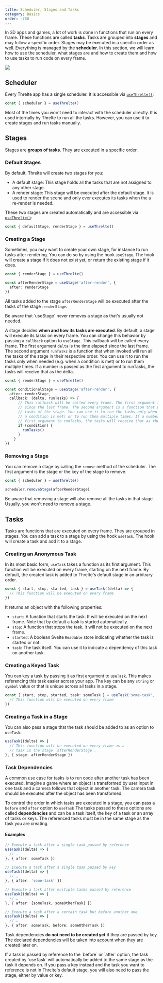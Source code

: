 ```yaml
---
title: Scheduler, Stages and Tasks
category: Basics
order: -750
---
```


In 3D apps and games, a lot of work is done in functions that run on every
frame. These functions are called **tasks**. Tasks are grouped into **stages**
and may follow a specific order. Stages may be executed in a specific order as
well. Everything is managed by the **scheduler**. In this section, we will learn
how to use the scheduler, what stages are and how to create them and how to use
tasks to run code on every frame.

<img src="/images/docs/learn/frame-handling.svg" />

## Scheduler

Every Threlte app has a single scheduler. It is accessible via [`useThrelte()`](/docs/reference/core/use-threlte):

```ts
const { scheduler } = useThrelte()
```

<Tip type="info">
  Most of the times you won't need to interact with the scheduler directly. It is
  used internally by Threlte to run all the tasks. However, you can use it to
  create stages and run tasks manually.
</Tip>

## Stages

Stages are **groups of tasks**. They are executed in a specific order.

### Default Stages

By default, Threlte will create two stages for you:
- A default stage: This stage holds all the tasks that are not assigned to any other stage.
- A render stage: This stage will be executed after the default stage. It is
  used to render the scene and only ever executes its tasks when the a re-render
  is needed.

These two stages are created automatically and are accessible via
[`useThrelte()`](/docs/reference/core/use-threlte):

```ts
const { defaultStage, renderStage } = useThrelte()
```

### Creating a Stage

Sometimes, you may want to create your own stage, for instance to run tasks
after rendering. You can do so by using the hook `useStage`. The hook will
create a stage if it does not exist yet, or return the existing stage if it
does.

```ts
const { renderStage } = useThrelte()

const afterRenderStage = useStage('after-render', {
  after: renderStage
})
```

All tasks added to the stage `afterRenderStage` will be executed after the tasks
of the stage `renderStage`.

<Tip type="tip">
  Be aware that `useStage` never removes a stage as that's usually not needed.
</Tip>

A stage decides **when and how its tasks are executed**. By default, a stage will
execute its tasks on every frame. You can change this behavior by passing a
`callback` option to `useStage`. This callback will be called every frame. The
first argument `delta` is the time elapsed since the last frame. The second
argument `runTasks` is a function that when invoked will run all the tasks of
the stage in their respective order. You can use it to run the tasks only when
needed (e.g. when a condition is met) or to run them multiple times. If a number
is passed as the first argument to runTasks, the tasks will receive that as the
delta.

```ts
const { renderStage } = useThrelte()

const conditionalStage = useStage('after-render', {
  after: renderStage,
  callback: (delta, runTasks) => {
      // This callback will be called every frame. The first argument is the time elapsed
      // since the last frame. The second argument is a function that will run all the
      // tasks of the stage. You can use it to run the tasks only when needed (e.g. when
      // a condition is met) or to run them multiple times. If a number is passed as the
      // first argument to runTasks, the tasks will receive that as the delta.
      if (condition) {
        runTasks()
      }
    }
})
```

### Removing a Stage

You can remove a stage by calling the `remove` method of the scheduler. The first
argument is the stage or the key of the stage to remove.

```ts
const { scheduler } = useThrelte()

scheduler.removeStage(afterRenderStage)
```

<Tip>
	Be aware that removing a stage will also remove all the tasks in that stage. Usually, you
	won't need to remove a stage.
</Tip>

## Tasks

Tasks are functions that are executed on every frame. They are grouped in
stages. You can add a task to a stage by using the hook `useTask`. The hook will
create a task and add it to a stage.

### Creating an Anonymous Task

In its most basic form, `useTask` takes a function as its first argument. This
function will be executed on every frame, starting on the next frame. By
default, the created task is added to Threlte's default stage in an arbitrary
order.

```ts
const { start, stop, started, task } = useTask((delta) => {
  // This function will be executed on every frame
})
```

It returns an object with the following properties:
- `start`: A function that starts the task. It will be executed on the next
  frame. Note that by default a task is started automatically.
- `stop`: A function that stops the task. It will not be executed on the next
  frame.
- `started`: A boolean Svelte `Readable` store indicating whether the task is
  started or not.
- `task`: The task itself. You can use it to indicate a dependency of this task
  on another task.


### Creating a Keyed Task

You can key a task by passing it as first argument to `useTask`. This makes
referencing this task easier across your app. The key can be any `string` or
`symbol` value or that is unique across all tasks in a stage.

```ts
const { start, stop, started, task: someTask } = useTask('some-task', (delta) => {
  // This function will be executed on every frame
})
```

### Creating a Task in a Stage

You can also pass a stage that the task should be added to as an option to
`useTask`:

```ts
useTask((delta) => {
  // This function will be executed on every frame as a
  // task in the stage `afterRenderStage`.
}, { stage: afterRenderStage })
```

### Task Dependencies

A common use case for tasks is to run code after another task has been executed. Imagine
a game where an object is transformed by user input in one task and a camera follows that
object in another task. The camera task should be executed after the object has been
transformed.

To control the order in which tasks are executed in a stage, you can pass a
`before` and `after` option to `useTask` The tasks passed to these options are
called **dependencies** and can be a task itself, the key of a task or an array
of tasks or keys. The referenced tasks must be in the same stage as the task you
are creating.

#### Examples

```ts
// Execute a task after a single task passed by reference
useTask((delta) => {
  // …
}, { after: someTask })
```

```ts
// Execute a task after a single task passed by key
useTask((delta) => {
  // …
}, { after: 'some-task' })
```

```ts
// Execute a task after multiple tasks passed by reference
useTask((delta) => {
  // …
}, { after: [someTask, someOtherTask] })
```

```ts
// Execute a task after a certain task but before another one
useTask((delta) => {
  // …
}, { after: someTask, before: someOtherTask })
```

Task dependencies **do not need to be created yet** if they are passed by key.
The declared dependencies will be taken into account when they are created later
on.

<Tip type="warning">
  If a task is passed by reference to the `before` or `after` option, the task
  created by `useTask` will automatically be added to the same stage as the
  task it depends on. If you pass a key instead and the task you want to reference
  is not in Threlte's default stage, you will also need to pass the stage, either
  by value or key.
</Tip>

